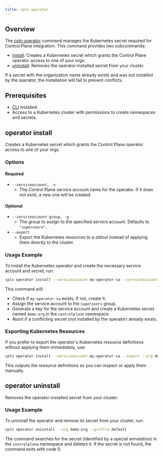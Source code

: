 ```yaml
---
title: cpln operator
---
```


## Overview

The [cpln operator](/reference/cli#operator) command manages the Kubernetes secret required for Control Plane integration. This command provides two subcommands:

- [install](#install-command): Creates a Kubernetes secret which grants the Control Plane operator access to one of your orgs.
- [uninstall](#uninstall-command): Removes the operator-installed secret from your cluster.

<Info>
  If a secret with the organization name already exists and was not installed by the operator, the installation will fail to prevent
  conflicts.
</Info>

## Prerequisites

- [CLI](/reference/cli) installed.
- Access to a Kubernetes cluster with permissions to create namespaces and secrets.

## operator install

Creates a Kubernetes secret which grants the Control Plane operator access to one of your orgs.

### Options

#### Required

- `--serviceaccount, -s`
  - The Control Plane service account name for the operator. If it does not exist, a new one will be created.

#### Optional

- `--serviceaccount-group, -g`
  - The group to assign to the specified service account. Defaults to `"superusers"`.
- `--export`
  - Export the Kubernetes resources to a stdout instead of applying them directly to the cluster.

### Usage Example

To install the Kubernetes operator and create the necessary service account and secret, run:

```bash
cpln operator install --serviceaccount my-operator-sa --serviceaccount-group superusers --org demo-org --profile default
```

This command will:

- Check if `my-operator-sa` exists; If not, create it.
- Assign the service account to the `superusers` group.
- Generate a key for the service account and create a Kubernetes secret named `demo-org` in the `controlplane` namespace.
- Abort if a conflicting secret (not installed by the operator) already exists.

### Exporting Kubernetes Resources

If you prefer to export the operator's Kubernetes resource definitions without applying them immediately, use:

```bash
cpln operator install --serviceaccount my-operator-sa --export --org demo-org --profile default
```

This outputs the resource definitions so you can inspect or apply them manually.

## operator uninstall

Removes the operator-installed secret from your cluster.

### Usage Example

To uninstall the operator and remove its secret from your cluster, run:

```bash
cpln operator uninstall --org demo-org --profile default
```

The command searches for the secret (identified by a special annotation) in the `controlplane` namespace and deletes it. If the secret is not found, the command exits with code 0.

